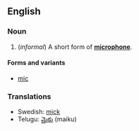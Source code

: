 {{see|Mike}}
==English==
===Noun===
{{en-noun-reg}}

#(''informal'') A short form of '''[[microphone]]'''.

====Forms and variants====
*[[mic]]

===Translations===
*Swedish: [[mick]] {{c}}
*Telugu: [[మైకు]] (maiku)